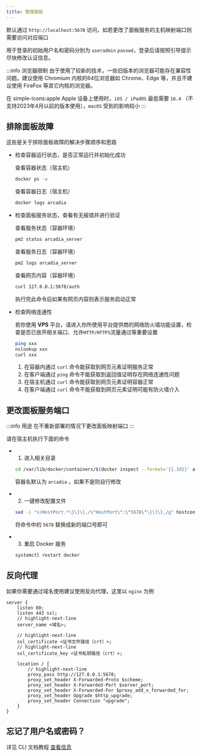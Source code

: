 ```yaml
---
title: 管理面板
---
```


默认通过 `http://localhost:5678` 访问，如若更改了面板服务的主机映射端口则需要访问对应端口

用于登录的初始用户名和密码分别为 `useradmin` `passwd`，登录后请按照引导提示尽快修改认证信息。

:::info 浏览器限制
由于使用了较新的技术，一些旧版本的浏览器可能存在兼容性问题。建议使用 Chromium 内核的64位浏览器如 Chrome、Edge 等，并且不建议使用 FireFox 等其它内核的浏览器。

在 <Icon>simple-icons\:apple</Icon> Apple 设备上使用时，`iOS / iPadOS` 最低需要 `16.4` （不支持2023年4月以前的版本使用），`macOS` 受到的影响较小
:::

## 排除面板故障

这些是关于排除面板故障的解决步骤顺序和思路

- 检查容器运行状态，是否正常运行并初始化成功

  查看容器状态（宿主机）
  ```bash
  docker ps -a
  ```
  查看容器日志（宿主机）
  ```bash
  docker logs arcadia
  ```

- 检查面板服务状态，查看有无报错并进行验证

  查看服务状态（容器环境）
  ```bash
  pm2 status arcadia_server
  ```
  查看服务日志（容器环境）
  ```bash
  pm2 logs arcadia_server
  ```
  查看网页内容（容器环境）
  ```bash
  curl 127.0.0.1:5678/auth
  ```

  执行完此命令后如果有网页内容则表示服务启动正常

- 检查网络连通性

  若你使用 **VPS** 平台，请进入你所使用平台提供商的网络防火墙功能设置，检查是否已放开相关端口、允许`HTTP/HTTPS`流量通过等重要设置

  ```bash
  ping xxx
  nslookup xxx
  curl xxx
  ```
  1. 在容器内通过 `curl` 命令能获取到网页元素证明服务正常
  2. 在客户端通过 `ping` 命令不能获取到返回值证明存在网络连通性问题
  3. 在宿主机通过 `curl` 命令能获取到网页元素证明容器正常
  4. 在客户端通过 `curl` 命令不能获取到网页元素证明可能有防火墙介入

## 更改面板服务端口

:::info 用途
在不重新部署的情况下更改面板映射端口
:::

请在宿主机执行下面的命令

- 1. 进入相关目录

  ```bash
  cd /var/lib/docker/containers/$(docker inspect --format='{{.Id}}' arcadia)
  ```
  容器名默认为 `arcadia` ，如果不是则自行修改

- 2. 一键修改配置文件

  ```bash
  sed -i "s/HostPort.*\}\]\},/\"HostPort\":\"5678\"\}\]\},/g" hostconfig.json
  ```
  将命令中的 `5678` 替换成新的端口号即可

- 3. 重启 Docker 服务

  ```bash
  systemctl restart docker
  ```

## 反向代理

如果你需要通过域名使用建议使用反向代理，这里以 `nginx` 为例
```
server {
    listen 80;
    listen 443 ssl;
    // highlight-next-line
    server_name <域名>;

    // highlight-next-line
    ssl_certificate <证书文件路径（crt）>;
    // highlight-next-line
    ssl_certificate_key <证书私钥路径（crt）>;

    location / {
        // highlight-next-line
        proxy_pass http://127.0.0.1:5678;
        proxy_set_header X-Forwarded-Proto $scheme;
        proxy_set_header X-Forwarded-Port $server_port;
        proxy_set_header X-Forwarded-For $proxy_add_x_forwarded_for;
        proxy_set_header Upgrade $http_upgrade;
        proxy_set_header Connection "upgrade";
    }
}
```

## 忘记了用户名或密码？

详见 CLI 文档教程 [查看信息](/docs/cli/server/service#查看信息)
